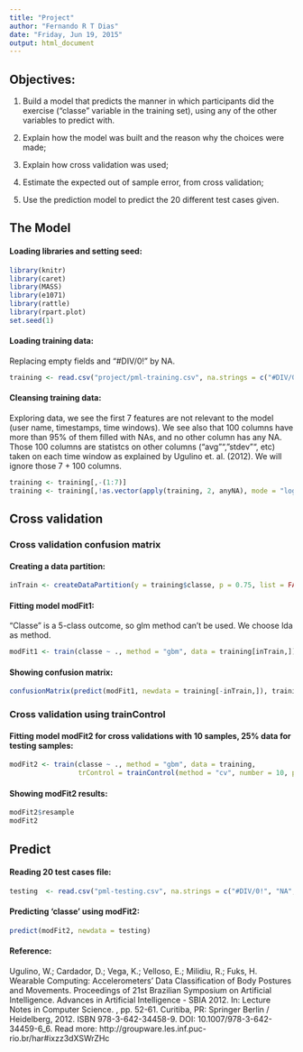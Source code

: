```yaml
---
title: "Project"
author: "Fernando R T Dias"
date: "Friday, Jun 19, 2015"
output: html_document
---
```


## Objectives:

1. Build a model that predicts the manner in which participants did the exercise ("classe" variable in the training set), using any of the other variables to predict with.

1. Explain how the model was built and the reason why the choices were made;

2. Explain how cross validation was used;

3. Estimate the expected out of sample error, from cross validation;

5. Use the prediction model to predict the 20 different test cases given.

## The Model

#### Loading libraries and setting seed:

```r
library(knitr)
library(caret)
library(MASS)
library(e1071)
library(rattle)
library(rpart.plot)
set.seed(1)
``` 

#### Loading training data:

Replacing empty fields and "#DIV/0!" by NA.
```r
training <- read.csv("project/pml-training.csv", na.strings = c("#DIV/0!", "NA", ""))
```

#### Cleansing training data:
Exploring data, we see the first 7 features are not relevant to the model (user name, timestamps, time windows). We see also that 100 columns have more than 95% of them filled with NAs, and no other column has any NA. Those 100 columns are statistcs on other columns ("avg"", "stdev"", etc) taken on each time window as explained by Ugulino et. al. (2012). We will ignore those 7 + 100 columns.
```r
training <- training[,-(1:7)]
training <- training[,!as.vector(apply(training, 2, anyNA), mode = "logical")]
```

## Cross validation

### Cross validation confusion matrix

#### Creating a data partition:
```r
inTrain <- createDataPartition(y = training$classe, p = 0.75, list = FALSE)
```

#### Fitting model modFit1:
"Classe" is a 5-class outcome, so glm method can't be used. We choose lda as method.
```r
modFit1 <- train(classe ~ ., method = "gbm", data = training[inTrain,])
``` 

#### Showing confusion matrix:
```r
confusionMatrix(predict(modFit1, newdata = training[-inTrain,]), training[-inTrain,]$classe)
``` 

### Cross validation using trainControl

#### Fitting model modFit2 for cross validations with 10 samples, 25% data for testing samples:

```r
modFit2 <- train(classe ~ ., method = "gbm", data = training, 
                 trControl = trainControl(method = "cv", number = 10, p = 0.75))
``` 

#### Showing modFit2 results:
```r
modFit2$resample
modFit2
``` 

## Predict

#### Reading 20 test cases file:
```r
testing  <- read.csv("pml-testing.csv", na.strings = c("#DIV/0!", "NA", ""))
``` 

#### Predicting 'classe' using modFit2:
```r
predict(modFit2, newdata = testing)
``` 

#### Reference:

Ugulino, W.; Cardador, D.; Vega, K.; Velloso, E.; Milidiu, R.; Fuks, H. Wearable Computing: Accelerometers' Data Classification of Body Postures and Movements. Proceedings of 21st Brazilian Symposium on Artificial Intelligence. Advances in Artificial Intelligence - SBIA 2012. In: Lecture Notes in Computer Science. , pp. 52-61. Curitiba, PR: Springer Berlin / Heidelberg, 2012. ISBN 978-3-642-34458-9. DOI: 10.1007/978-3-642-34459-6_6. Read more: http://groupware.les.inf.puc-rio.br/har#ixzz3dXSWrZHc
